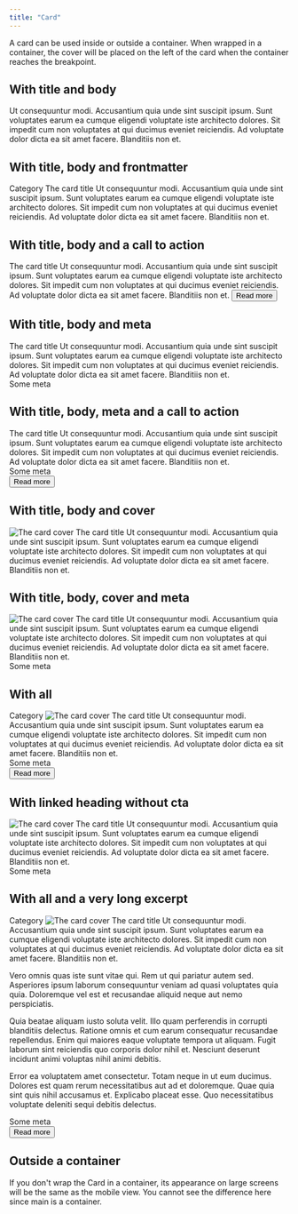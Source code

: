 ```yaml
---
title: "Card"
---
```



A card can be used inside or outside a container. When wrapped in a container, the cover will be placed on the left of the card when the container reaches the breakpoint.

## With title and body

<Card>
  Ut consequuntur modi. Accusantium quia unde sint suscipit ipsum. Sunt voluptates earum ea cumque eligendi voluptate iste architecto dolores. Sit impedit cum non voluptates at qui ducimus eveniet reiciendis. Ad voluptate dolor dicta ea sit amet facere. Blanditiis non et.
</Card>

## With title, body and frontmatter

<Card>
  <span slot="frontmatter">Category</span>
  <Heading as="h3" slot="heading">The card title</Heading>
    Ut consequuntur modi. Accusantium quia unde sint suscipit ipsum. Sunt voluptates earum ea cumque eligendi voluptate iste architecto dolores. Sit impedit cum non voluptates at qui ducimus eveniet reiciendis. Ad voluptate dolor dicta ea sit amet facere. Blanditiis non et.
</Card>

## With title, body and a call to action

<Card>
  <Heading as="h3" slot="heading">The card title</Heading>
  Ut consequuntur modi. Accusantium quia unde sint suscipit ipsum. Sunt voluptates earum ea cumque eligendi voluptate iste architecto dolores. Sit impedit cum non voluptates at qui ducimus eveniet reiciendis. Ad voluptate dolor dicta ea sit amet facere. Blanditiis non et.
  <Button as="a" href="#post" slot="cta">Read more</Button>
</Card>

## With title, body and meta

<Card>
  <Heading as="h3" slot="heading">The card title</Heading>
  Ut consequuntur modi. Accusantium quia unde sint suscipit ipsum. Sunt voluptates earum ea cumque eligendi voluptate iste architecto dolores. Sit impedit cum non voluptates at qui ducimus eveniet reiciendis. Ad voluptate dolor dicta ea sit amet facere. Blanditiis non et.
  <div slot="meta">Some meta</div>
</Card>

## With title, body, meta and a call to action

<Card>
  <Heading as="h3" slot="heading">The card title</Heading>
  Ut consequuntur modi. Accusantium quia unde sint suscipit ipsum. Sunt voluptates earum ea cumque eligendi voluptate iste architecto dolores. Sit impedit cum non voluptates at qui ducimus eveniet reiciendis. Ad voluptate dolor dicta ea sit amet facere. Blanditiis non et.
  <div slot="meta">Some meta</div>
  <Button as="a" href="#post" slot="cta">Read more</Button>
</Card>

## With title, body and cover

<Card>
  <Img
    alt="The card cover"
    height={480}
    slot="cover"
    src="https://picsum.photos/640/480"
    width={640}
  />
  <Heading as="h3" slot="heading">The card title</Heading>
  Ut consequuntur modi. Accusantium quia unde sint suscipit ipsum. Sunt voluptates earum ea cumque eligendi voluptate iste architecto dolores. Sit impedit cum non voluptates at qui ducimus eveniet reiciendis. Ad voluptate dolor dicta ea sit amet facere. Blanditiis non et.
</Card>

## With title, body, cover and meta

<Card>
  <Img
    alt="The card cover"
    height={480}
    slot="cover"
    src="https://picsum.photos/640/480"
    width={640}
  />
  <Heading as="h3" slot="heading">The card title</Heading>
  Ut consequuntur modi. Accusantium quia unde sint suscipit ipsum. Sunt voluptates earum ea cumque eligendi voluptate iste architecto dolores. Sit impedit cum non voluptates at qui ducimus eveniet reiciendis. Ad voluptate dolor dicta ea sit amet facere. Blanditiis non et.
  <div slot="meta">Some meta</div>
</Card>

## With all

<Card>
  <span slot="frontmatter">Category</span>
  <Img
    alt="The card cover"
    height={480}
    slot="cover"
    src="https://picsum.photos/640/480"
    width={640}
  />
  <Heading as="h3" slot="heading">The card title</Heading>
  Ut consequuntur modi. Accusantium quia unde sint suscipit ipsum. Sunt voluptates earum ea cumque eligendi voluptate iste architecto dolores. Sit impedit cum non voluptates at qui ducimus eveniet reiciendis. Ad voluptate dolor dicta ea sit amet facere. Blanditiis non et.
  <div slot="meta">Some meta</div>
  <Button as="a" href="#post" slot="cta">Read more</Button>
</Card>

## With linked heading without cta

<Card>
  <Img
    alt="The card cover"
    height={480}
    slot="cover"
    src="https://picsum.photos/640/480"
    width={640}
  />
  <Heading as="h3" slot="heading">
    <Link href="#the-post">The card title</Link>
  </Heading>
  Ut consequuntur modi. Accusantium quia unde sint suscipit ipsum. Sunt voluptates earum ea cumque eligendi voluptate iste architecto dolores. Sit impedit cum non voluptates at qui ducimus eveniet reiciendis. Ad voluptate dolor dicta ea sit amet facere. Blanditiis non et.
  <div slot="meta">Some meta</div>
</Card>

## With all and a very long excerpt

<Card>
  <span slot="frontmatter">Category</span>
  <Img
    alt="The card cover"
    height={480}
    slot="cover"
    src="https://picsum.photos/640/480"
    width={640}
  />
  <Heading as="h3" slot="heading">The card title</Heading>
  Ut consequuntur modi. Accusantium quia unde sint suscipit ipsum. Sunt voluptates earum ea cumque eligendi voluptate iste architecto dolores. Sit impedit cum non voluptates at qui ducimus eveniet reiciendis. Ad voluptate dolor dicta ea sit amet facere. Blanditiis non et.

  Vero omnis quas iste sunt vitae qui. Rem ut qui pariatur autem sed. Asperiores ipsum laborum consequuntur veniam ad quasi voluptates quia quia. Doloremque vel est et recusandae aliquid neque aut nemo perspiciatis.

  Quia beatae aliquam iusto soluta velit. Illo quam perferendis in corrupti blanditiis delectus. Ratione omnis et cum earum consequatur recusandae repellendus. Enim qui maiores eaque voluptate tempora ut aliquam. Fugit laborum sint reiciendis quo corporis dolor nihil et. Nesciunt deserunt incidunt animi voluptas nihil animi debitis.

  Error ea voluptatem amet consectetur. Totam neque in ut eum ducimus. Dolores est quam rerum necessitatibus aut ad et doloremque. Quae quia sint quis nihil accusamus et. Explicabo placeat esse. Quo necessitatibus voluptate deleniti sequi debitis delectus.
  <div slot="meta">Some meta</div>
  <Button as="a" href="#post" slot="cta">Read more</Button>
</Card>

## Outside a container

If you don't wrap the Card in a container, its appearance on large screens will be the same as the mobile view. You cannot see the difference here since main is a container.
